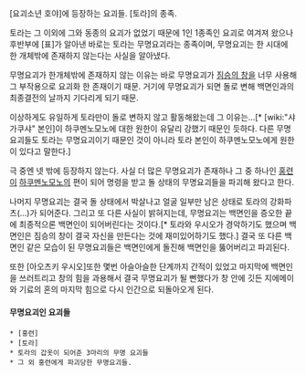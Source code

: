 [요괴소년 호야]에 등장하는 요괴들. [토라]의 종족.

토라는 그 이외에 그와 동종의 요괴가 없었기 때문에 1인 1종족인 요괴로 여겨져 왔으나 후반부에 [표]가 알아낸 바로는 토라는 무명요괴라는 종족이며, 무명요괴는 한 시대에 한 개체밖에 존재하지 않는다는 사실을 알아냈다.

무명요괴가 한개체밖에 존재하지 않는 이유는 바로 무명요괴가 [[짐승의 창]]을 너무 사용해 그 부작용으로 요괴화 한 존재이기 때문. 거기에 무명요괴가 되면 돌로 변해 백면인과의 최종결전의 날까지 기다리게 되기 때문.

이상하게도 유일하게 토라만이 돌로 변하지 않고 활동해왔는데 그 이유는...[* [wiki:"샤가쿠샤" 본인]이 하쿠멘노모노에 대한 원한이 유달리 강했기 때문인 듯하다. 다른 무명요괴들도 토라는 무명요괴이기 때문인 것이 아니라 토라 본인이 하쿠멘노모노에게 원한이 있다고 말한다.]

극 중엔 넷 밖에 등장하지 않는다. 사실 더 많은 무명요괴가 존재하나 그 중 하나인 [[홍련]]이 [[하쿠멘노모노]]의 편이 되어 명령을 받고 돌 상태의 무명요괴들을 파괴해 왔다고 한다.

나머지 무명요괴는 결국 돌 상태에서 박살나고 얼굴 일부만 남은 상태로 토라의 강화파츠(...)가 되어준다. 그리고 또 다른 사실이 밝혀지는데, 무명요괴는 백면인을 증오한 끝에 최종적으론 백면인이 되어버린다는 것이다.[* 토라와 우시오가 경악하기도 했으며 백면인은 짐승의 창이 결국 자신을 만든다는 것에 재미있어하기도 했다.] 결국 또 다른 백면인 같은 모습이 된 무명요괴들은 백면인에게 돌진해 백면인을 뚫어버리고 파괴된다.

또한 [아오츠키 우시오]또한 몇번 아슬아슬한 단계까지 간적이 있었고 마지막에 백면인을 쓰러트리고 창의 힘을 과용해서 결국 무명요괴가 될 뻔했다가 창 안에 깃든 지에메이와 기료의 혼의 마지막 힘으로 다시 인간으로 되돌아오게 된다.

==== 무명요괴인 요괴들 ====
 * [홍련]
 * [토라]
 * 토라의 갑옷이 되어준 3마리의 무명 요괴들
 * 그 외 홍련에게 파괴당한 무명요괴들.
